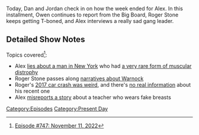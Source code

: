 {{DEFAULTSORT:
    #_EPISODE_0747:November 11, 2022
}}{{Episode
    | title           = November 11, 2022
    | caption         = Listen to this episode on [https://knowledgefight.libsyn.com/747-november-11-2022 Libsyn] [https://open.spotify.com/episode/5dlELVOVZG9Z9yTKGHmCa5 Spotify], Read the [[Transcript/747: November 11, 2022|Unofficial Transcript]], View discussion on [https://reddit.com/yuouwe Reddit]
    | episodeNumber   = 747
    | length          = 01:12:52
    | airDate         = November 14, 2022
    | coverageDate    = November 11, 2022
    | episodeType     = [[:Category:Present Day|Present Day]]
    | appearance      = [[Donald Trump]], [[Gavin McInnes]], [[Mitch McConnell]], [[Owen Shroyer]], [[Herschel Walker]], [[Kent Heckenlively]]
    | previousEpisode = [[746: The Infowars All-Star Midterm Coverage Spectacular]]
    | nextEpisode     = [[748: November 16, 2022]]
}}

{{Stub}}

Today, Dan and Jordan check in on how the week ended for Alex.  In this installment, Owen continues to report from the Big Board, Roger Stone keeps getting T-boned, and Alex interviews a really sad gang leader.

==Detailed Show Notes==

Topics covered<ref>[https://knowledgefight.com/research/2022/11/13/episode-747-november-11-2022 Episode #747: November 11, 2022]</ref>:

*Alex [https://www.statnews.com/2022/11/04/muscular-dystrophy-patient-in-line-for-crispr-therapy-dies/ lies about a man in New York] who had [https://n.neurology.org/content/97/23/e2304 a very rare form of muscular distrophy]
*Roger Stone passes along [https://www.politifact.com/article/2022/sep/08/fact-checking-herschel-walker-attack-ad-about-raph/ narratives about Warnock]
*Roger's [https://www.washingtonpost.com/news/morning-mix/wp/2017/03/16/trump-adviser-roger-stone-said-he-was-a-victim-in-florida-hit-and-run-possibly-deliberate/ 2017 car crash was weird], and there's [https://twitter.com/GermantownPD no real information] about his recent one
*Alex [https://nationalpost.com/news/canada/ontario-halton-district-school-board-teacher-dress-code-giant-fake-breasts misreports a story] about a teacher who wears fake breasts

[[Category:Episodes]]
[[Category:Present Day]]
